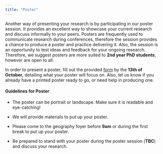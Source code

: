 ---
title: "Poster"
---

Another way of presenting your research is by participating in our poster session. It provides an excellent way to showcase your current research and discuss informally to your peers. Posters are frequently used to communicate research during conferences, therefore the session provides a chance to produce a poster and practice delivering it. Also, the session is an opportunity to test ideas and feedback for your ongoing research. Therefore, we suggest posters are more suited to **2nd year PhD students**, however are open to all.

In order to present a poster, fill out the provided [form](https://forms.office.com/e/b5dEUFB143) by the **13th of October,** detailing what your poster will focus on. Also, let us know if you already have a printed poster ready to go, or need help in producing one.

#### Guidelines for Poster

-   The poster can be portrait or landscape. Make sure it is readable and eye-catching!

-   We will provide materials to put up your poster.

-   Please come to the geography foyer before **9am** or during the first break to put up your poster.

-   Be prepared to stand with your poster during the poster session (**TBC**) and discuss your research.
